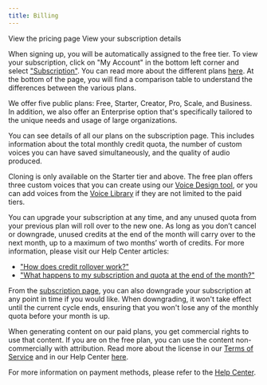 ```yaml
---
title: Billing
---
```


<CardGroup>
  <Card title="Pricing" href="/pricing">
    View the pricing page
  </Card>
  <Card title="Subscription details" href="/app/subscription">
    View your subscription details
  </Card>
</CardGroup>

When signing up, you will be automatically assigned to the free tier. To view your subscription, click on "My Account" in the bottom left corner and select ["Subscription"](/app/subscription). You can read more about the different plans [here](/pricing). At the bottom of the page, you will find a comparison table to understand the differences between the various plans.

We offer five public plans: Free, Starter, Creator, Pro, Scale, and Business. In addition, we also offer an Enterprise option that's specifically tailored to the unique needs and usage of large organizations.

You can see details of all our plans on the subscription page. This includes information about the total monthly credit quota, the number of custom voices you can have saved simultaneously, and the quality of audio produced.

Cloning is only available on the Starter tier and above. The free plan offers three custom voices that you can create using our [Voice Design tool](/docs/product-guides/voices/voice-design), or you can add voices from the [Voice Library](/app/voice-library) if they are not limited to the paid tiers.

You can upgrade your subscription at any time, and any unused quota from your previous plan will roll over to the new one. As long as you don’t cancel or downgrade, unused credits at the end of the month will carry over to the next month, up to a maximum of two months’ worth of credits. For more information, please visit our Help Center articles:

- ["How does credit rollover work?"](https://help.elevenlabs.io/hc/en-us/articles/27561768104081-How-does-credit-rollover-work)
- ["What happens to my subscription and quota at the end of the month?"](https://help.elevenlabs.io/hc/en-us/articles/13514114771857-What-happens-to-my-subscription-and-quota-at-the-end-of-the-month)

From the [subscription page](/app/subscription), you can also downgrade your subscription at any point in time if you would like. When downgrading, it won't take effect until the current cycle ends, ensuring that you won't lose any of the monthly quota before your month is up.

When generating content on our paid plans, you get commercial rights to use that content. If you are on the free plan, you can use the content non-commercially with attribution. Read more about the license in our [Terms of Service](https://elevenlabs.io/terms) and in our Help Center [here](https://help.elevenlabs.io/hc/en-us/articles/13313564601361-Can-I-publish-the-content-I-generate-on-the-platform-).

For more information on payment methods, please refer to the [Help Center](https://help.elevenlabs.io/).

